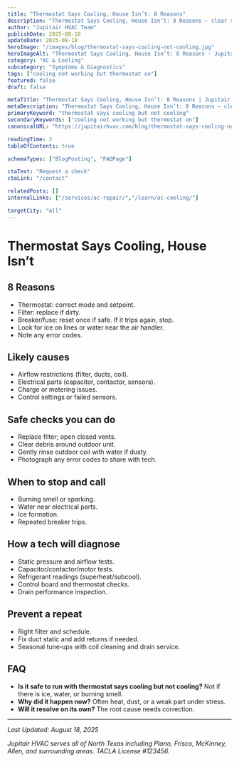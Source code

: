 ```yaml
---
title: "Thermostat Says Cooling, House Isn’t: 8 Reasons"
description: "Thermostat Says Cooling, House Isn’t: 8 Reasons — clear steps, practical detail, and when to call a pro in North Texas."
author: "Jupitair HVAC Team"
publishDate: 2025-08-18
updateDate: 2025-08-18
heroImage: "/images/blog/thermostat-says-cooling-not-cooling.jpg"
heroImageAlt: "Thermostat Says Cooling, House Isn’t: 8 Reasons - Jupitair HVAC"
category: "AC & Cooling"
subcategory: "Symptoms & Diagnostics"
tags: ["cooling not working but thermostat on"]
featured: false
draft: false

metaTitle: "Thermostat Says Cooling, House Isn’t: 8 Reasons | Jupitair HVAC"
metaDescription: "Thermostat Says Cooling, House Isn’t: 8 Reasons — clear steps, practical detail, and when to call a pro in North Texas."
primaryKeyword: "thermostat says cooling but not cooling"
secondaryKeywords: ["cooling not working but thermostat on"]
canonicalURL: "https://jupitairhvac.com/blog/thermostat-says-cooling-not-cooling"

readingTime: 3
tableOfContents: true

schemaTypes: ["BlogPosting", "FAQPage"]

ctaText: "Request a check"
ctaLink: "/contact"

relatedPosts: []
internalLinks: ["/services/ac-repair/","/learn/ac-cooling/"]

targetCity: "all"
---
```



# Thermostat Says Cooling, House Isn’t



## 8 Reasons
- Thermostat: correct mode and setpoint.
- Filter: replace if dirty.
- Breaker/fuse: reset once if safe. If it trips again, stop.
- Look for ice on lines or water near the air handler.
- Note any error codes.



<BlogCTA variant="inline" />

## Likely causes
- Airflow restrictions (filter, ducts, coil).
- Electrical parts (capacitor, contactor, sensors).
- Charge or metering issues.
- Control settings or failed sensors.


## Safe checks you can do
- Replace filter; open closed vents.
- Clear debris around outdoor unit.
- Gently rinse outdoor coil with water if dusty.
- Photograph any error codes to share with tech.


## When to stop and call
- Burning smell or sparking.
- Water near electrical parts.
- Ice formation.
- Repeated breaker trips.


## How a tech will diagnose
- Static pressure and airflow tests.
- Capacitor/contactor/motor tests.
- Refrigerant readings (superheat/subcool).
- Control board and thermostat checks.
- Drain performance inspection.


## Prevent a repeat
- Right filter and schedule.
- Fix duct static and add returns if needed.
- Seasonal tune‑ups with coil cleaning and drain service.


## FAQ
- **Is it safe to run with thermostat says cooling but not cooling?** Not if there is ice, water, or burning smell.
- **Why did it happen now?** Often heat, dust, or a weak part under stress.
- **Will it resolve on its own?** The root cause needs correction.

---

<BlogCTA variant="end" />

*Last Updated: August 18, 2025*

*Jupitair HVAC serves all of North Texas including Plano, Frisco, McKinney, Allen, and surrounding areas. TACLA License #123456.*
